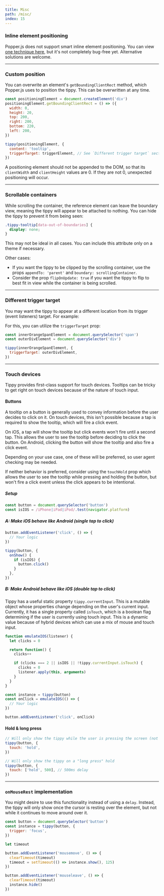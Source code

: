 ```yaml
---
title: Misc
path: /misc/
index: 15
---
```



### Inline element positioning

Popper.js does not support smart inline element positioning. You can view
[one technique here](https://codepen.io/atomiks/pen/GeBoyW?editors=0010), but
it's not completely bug-free yet. Alternative solutions are welcome.

---

### Custom position

You can overwrite an element's `getBoundingClientRect` method, which Popper.js
uses to position the tippy. This can be overwritten at any time.

```js
const positioningElement = document.createElement('div')
positioningElement.getBoundingClientRect = () => ({
  width: 0,
  height: 20,
  top: 200,
  right: 200,
  bottom: 220,
  left: 200,
})

tippy(positioningElement, {
  content: 'tooltip',
  triggerTarget: triggerElement, // See `Different trigger target` section below
})
```

A positioning element should not be appended to the DOM, so that its
`clientWidth` and `clientHeight` values are 0. If they are not 0, unexpected
positioning will occur.

---

### Scrollable containers

While scrolling the container, the reference element can leave the boundary
view, meaning the tippy will appear to be attached to nothing. You can hide the
tippy to prevent it from being seen:

```css
.tippy-tooltip[data-out-of-boundaries] {
  display: none;
}
```

This may not be ideal in all cases. You can include this attribute only on a
theme if necessary.

Other cases:

- If you want the tippy to be clipped by the scrolling container, use the props
  `appendTo: 'parent'` and `boundary: scrollingContainer`.
- Consider the prop `flipOnUpdate: true` if you want the tippy to flip to best
  fit in view while the container is being scrolled.

---

### Different trigger target

You may want the tippy to appear at a different location from its trigger (event
listeners) target. For example:

<Demo>
  <TriggerTarget />
</Demo>

For this, you can utilize the `triggerTarget` prop:

```js
const innerOrangeSpanElement = document.querySelector('span')
const outerDivElement = document.querySelector('div')

tippy(innerOrangeSpanElement, {
  triggerTarget: outerDivElement,
})
```

---

### Touch devices

Tippy provides first-class support for touch devices. Tooltips can be tricky to
get right on touch devices because of the nature of touch input.

#### Buttons

A tooltip on a button is generally used to convey information before the user
decides to click on it. On touch devices, this isn't possible because a tap is
required to show the tooltip, which will fire a click event.

On iOS, a tap will show the tooltip but click events won't fire until a second
tap. This allows the user to see the tooltip before deciding to click the
button. On Android, clicking the button will show the tooltip and also fire a
click event.

Depending on your use case, one of these will be preferred, so user agent
checking may be needed.

If neither behavior is preferred, consider using the `touchHold` prop which
allows the user to see the tooltip while pressing and holding the button, but
won't fire a click event unless the click appears to be intentional.

##### Setup

```js
const button = document.querySelector('button')
const isIOS = /iPhone|iPad|iPod/.test(navigator.platform)
```

##### A: Make iOS behave like Android (single tap to click)

```js
button.addEventListener('click', () => {
  // Your logic
})

tippy(button, {
  onShow() {
    if (isIOS) {
      button.click()
    }
  },
})
```

##### B: Make Android behave like iOS (double tap to click)

Tippy has a useful static property `tippy.currentInput`. This is a mutable
object whose properties change depending on the user's current input. Currently,
it has a single property called `isTouch`, which is a boolean flag determining
if the user is currently using touch input. This is a dynamic value because of
hybrid devices which can use a mix of mouse and touch input.

```js
function emulateIOS(listener) {
  let clicks = 0

  return function() {
    clicks++

    if (clicks === 2 || isIOS || !tippy.currentInput.isTouch) {
      clicks = 0
      listener.apply(this, arguments)
    }
  }
}

const instance = tippy(button)
const onClick = emulateIOS(() => {
  // Your logic
})

button.addEventListener('click', onClick)
```

#### Hold & long press

```js
// Will only show the tippy while the user is pressing the screen (not a tap)
tippy(button, {
  touch: 'hold',
})

// Will only show the tippy on a "long press" hold
tippy(button, {
  touch: ['hold', 500], // 500ms delay
})
```

---

### `onMouseRest` implementation

You might desire to use this functionality instead of using a `delay`. Instead,
the tippy will only show once the cursor is resting over the element, but not
while it continues to move around over it.

```js
const button = document.querySelector('button')
const instance = tippy(button, {
  trigger: 'focus',
})

let timeout

button.addEventListener('mousemove', () => {
  clearTimeout(timeout)
  timeout = setTimeout(() => instance.show(), 125)
})

button.addEventListener('mouseleave', () => {
  clearTimeout(timeout)
  instance.hide()
})
```
